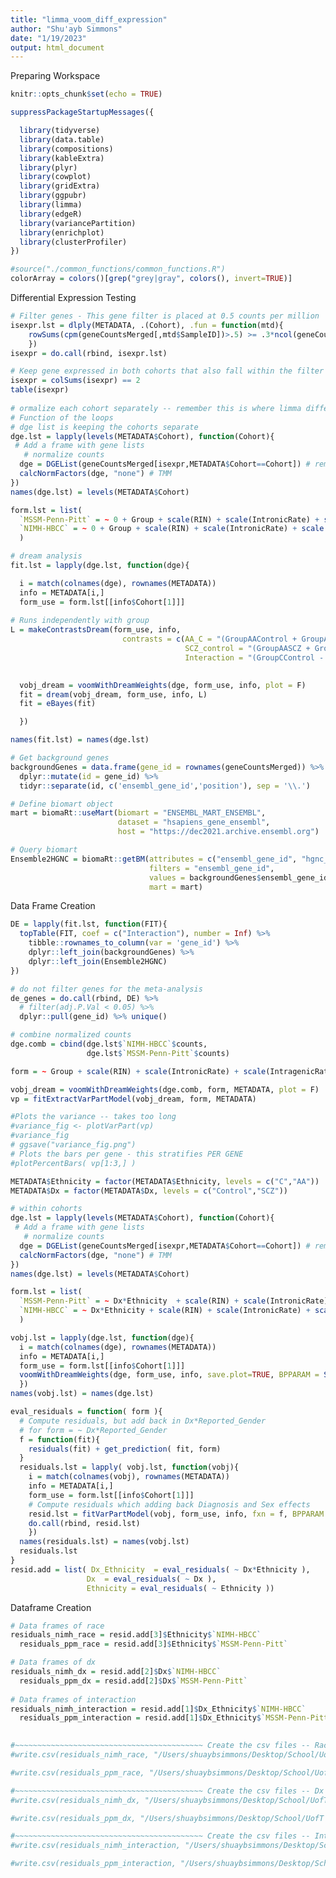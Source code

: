 ```yaml
---
title: "limma_voom_diff_expression"
author: "Shu'ayb Simmons"
date: "1/19/2023"
output: html_document
---
```


######################## Preparing Workspace
```r

knitr::opts_chunk$set(echo = TRUE)

```

```r

suppressPackageStartupMessages({

  library(tidyverse)
  library(data.table)
  library(compositions)
  library(kableExtra)
  library(plyr)
  library(cowplot)
  library(gridExtra)
  library(ggpubr)
  library(limma)
  library(edgeR)
  library(variancePartition)
  library(enrichplot)
  library(clusterProfiler)
}) 

#source("./common_functions/common_functions.R")
colorArray = colors()[grep("grey|gray", colors(), invert=TRUE)]

```


######################## Differential Expression Testing
```r

# Filter genes - This gene filter is placed at 0.5 counts per million
isexpr.lst = dlply(METADATA, .(Cohort), .fun = function(mtd){
	rowSums(cpm(geneCountsMerged[,mtd$SampleID])>.5) >= .3*ncol(geneCountsMerged[,mtd$SampleID])
	})
isexpr = do.call(rbind, isexpr.lst)

# Keep gene expressed in both cohorts that also fall within the filter
isexpr = colSums(isexpr) == 2 
table(isexpr)
   
# ormalize each cohort separately -- remember this is where limma differs from DESeq2
# Function of the loops
# dge list is keeping the cohorts separate
dge.lst = lapply(levels(METADATA$Cohort), function(Cohort){
 # Add a frame with gene lists
   # normalize counts
  dge = DGEList(geneCountsMerged[isexpr,METADATA$Cohort==Cohort]) # remove the [isexpr,METADATA$Cohort==Cohort]
  calcNormFactors(dge, "none") # TMM
})
names(dge.lst) = levels(METADATA$Cohort)

```

```r

form.lst = list(
  `MSSM-Penn-Pitt` = ~ 0 + Group + scale(RIN) + scale(IntronicRate) + scale(IntragenicRate) + scale(IntergenicRate) + scale(rRNARate) + Institution*(ageOfDeath + cellFrac_ilr_1 + cellFrac_ilr_2 + cellFrac_ilr_3),
  `NIMH-HBCC` = ~ 0 + Group + scale(RIN) + scale(IntronicRate) + scale(IntragenicRate) + scale(IntergenicRate) + scale(rRNARate) + scale(ageOfDeath) + scale(cellFrac_ilr_1) + scale(cellFrac_ilr_2) + scale(cellFrac_ilr_3)
  )

# dream analysis
fit.lst = lapply(dge.lst, function(dge){

  i = match(colnames(dge), rownames(METADATA))
  info = METADATA[i,]
  form_use = form.lst[[info$Cohort[1]]]
  
# Runs independently with group 
L = makeContrastsDream(form_use, info,
                         contrasts = c(AA_C = "(GroupAAControl + GroupAASCZ) - (GroupCControl + GroupCSCZ)",
                                       SCZ_control = "(GroupAASCZ + GroupCSCZ) - (GroupAAControl + GroupCControl)",
                                       Interaction = "(GroupCControl - GroupCSCZ - GroupAAControl + GroupAASCZ)/4"))
 

  vobj_dream = voomWithDreamWeights(dge, form_use, info, plot = F)
  fit = dream(vobj_dream, form_use, info, L)
  fit = eBayes(fit)

  })

names(fit.lst) = names(dge.lst)

```

```r

# Get background genes 
backgroundGenes = data.frame(gene_id = rownames(geneCountsMerged)) %>%
  dplyr::mutate(id = gene_id) %>%
  tidyr::separate(id, c('ensembl_gene_id','position'), sep = '\\.')

# Define biomart object
mart = biomaRt::useMart(biomart = "ENSEMBL_MART_ENSEMBL",
                        dataset = "hsapiens_gene_ensembl",
                        host = "https://dec2021.archive.ensembl.org")

# Query biomart
Ensemble2HGNC = biomaRt::getBM(attributes = c("ensembl_gene_id", "hgnc_symbol", "description", "percentage_gene_gc_content", "gene_biotype", "chromosome_name"),
                               filters = "ensembl_gene_id", 
                               values = backgroundGenes$ensembl_gene_id,
                               mart = mart)

```


######################## Data Frame Creation
```r

DE = lapply(fit.lst, function(FIT){
  topTable(FIT, coef = c("Interaction"), number = Inf) %>%
    tibble::rownames_to_column(var = 'gene_id') %>% 
    dplyr::left_join(backgroundGenes) %>% 
    dplyr::left_join(Ensemble2HGNC) 
})

# do not filter genes for the meta-analysis
de_genes = do.call(rbind, DE) %>% 
  # filter(adj.P.Val < 0.05) %>% 
  dplyr::pull(gene_id) %>% unique()

```

```r

# combine normalized counts 
dge.comb = cbind(dge.lst$`NIMH-HBCC`$counts,
                 dge.lst$`MSSM-Penn-Pitt`$counts)

form = ~ Group + scale(RIN) + scale(IntronicRate) + scale(IntragenicRate) + scale(IntergenicRate) + scale(rRNARate) + Institution*(ageOfDeath + cellFrac_ilr_1 + cellFrac_ilr_2 + cellFrac_ilr_3)

vobj_dream = voomWithDreamWeights(dge.comb, form, METADATA, plot = F)
vp = fitExtractVarPartModel(vobj_dream, form, METADATA)

#Plots the variance -- takes too long
#variance_fig <- plotVarPart(vp)
#variance_fig
# ggsave("variance_fig.png")
# Plots the bars per gene - this stratifies PER GENE 
#plotPercentBars( vp[1:3,] )

```

```r

METADATA$Ethnicity = factor(METADATA$Ethnicity, levels = c("C","AA"))
METADATA$Dx = factor(METADATA$Dx, levels = c("Control","SCZ"))

# within cohorts 
dge.lst = lapply(levels(METADATA$Cohort), function(Cohort){
 # Add a frame with gene lists
   # normalize counts
  dge = DGEList(geneCountsMerged[isexpr,METADATA$Cohort==Cohort]) # remove the [isexpr,METADATA$Cohort==Cohort]
  calcNormFactors(dge, "none") # TMM
})
names(dge.lst) = levels(METADATA$Cohort)

form.lst = list(
  `MSSM-Penn-Pitt` = ~ Dx*Ethnicity  + scale(RIN) + scale(IntronicRate) + scale(IntragenicRate) + scale(IntergenicRate) + scale(rRNARate) + Institution*(ageOfDeath + cellFrac_ilr_1 + cellFrac_ilr_2 + cellFrac_ilr_3),
  `NIMH-HBCC` = ~ Dx*Ethnicity + scale(RIN) + scale(IntronicRate) + scale(IntragenicRate) + scale(IntergenicRate) + scale(rRNARate) + scale(ageOfDeath) + scale(cellFrac_ilr_1) + scale(cellFrac_ilr_2) + scale(cellFrac_ilr_3)
  )

vobj.lst = lapply(dge.lst, function(dge){
  i = match(colnames(dge), rownames(METADATA))
  info = METADATA[i,]
  form_use = form.lst[[info$Cohort[1]]]
  voomWithDreamWeights(dge, form_use, info, save.plot=TRUE, BPPARAM = SnowParam(18))
  })
names(vobj.lst) = names(dge.lst)

eval_residuals = function( form ){
  # Compute residuals, but add back in Dx*Reported_Gender
  # for form = ~ Dx*Reported_Gender
  f = function(fit){
    residuals(fit) + get_prediction( fit, form)
  }
  residuals.lst = lapply( vobj.lst, function(vobj){
    i = match(colnames(vobj), rownames(METADATA))
    info = METADATA[i,]
    form_use = form.lst[[info$Cohort[1]]]
    # Compute residuals which adding back Diagnosis and Sex effects
    resid.lst = fitVarPartModel(vobj, form_use, info, fxn = f, BPPARAM = SnowParam(18))  
    do.call(rbind, resid.lst)
    })
  names(residuals.lst) = names(vobj.lst)
  residuals.lst
}
resid.add = list( Dx_Ethnicity  = eval_residuals( ~ Dx*Ethnicity ),
                 Dx  = eval_residuals( ~ Dx ),
                 Ethnicity = eval_residuals( ~ Ethnicity ))

```


######################## Dataframe Creation
```r

# Data frames of race
residuals_nimh_race = resid.add[3]$Ethnicity$`NIMH-HBCC`
  residuals_ppm_race = resid.add[3]$Ethnicity$`MSSM-Penn-Pitt`

# Data frames of dx
residuals_nimh_dx = resid.add[2]$Dx$`NIMH-HBCC`
  residuals_ppm_dx = resid.add[2]$Dx$`MSSM-Penn-Pitt`
  
# Data frames of interaction
residuals_nimh_interaction = resid.add[1]$Dx_Ethnicity$`NIMH-HBCC`
  residuals_ppm_interaction = resid.add[1]$Dx_Ethnicity$`MSSM-Penn-Pitt`
  
```

```r

#~~~~~~~~~~~~~~~~~~~~~~~~~~~~~~~~~~~~~~~~~~ Create the csv files -- Race
#write.csv(residuals_nimh_race, "/Users/shuaybsimmons/Desktop/School/UofT MSc Medical Science/Research/Thesis Research/Data Frames/MEGENA residual df /Race\\residuals_nimh_race.csv",row.names=TRUE)

#write.csv(residuals_ppm_race, "/Users/shuaybsimmons/Desktop/School/UofT MSc Medical Science/Research/Thesis Research/Data Frames/MEGENA residual df /Race\\residuals_ppm_race.csv", row.names=TRUE)

#~~~~~~~~~~~~~~~~~~~~~~~~~~~~~~~~~~~~~~~~~~ Create the csv files -- Dx
#write.csv(residuals_nimh_dx, "/Users/shuaybsimmons/Desktop/School/UofT MSc Medical Science/Research/Thesis Research/Data Frames/MEGENA residual df /Dx\\residuals_nimh_dx.csv", row.names=TRUE)

#write.csv(residuals_ppm_dx, "/Users/shuaybsimmons/Desktop/School/UofT MSc Medical Science/Research/Thesis Research/Data Frames/MEGENA residual df /Dx\\residuals_ppm_dx.csv", row.names=TRUE)

#~~~~~~~~~~~~~~~~~~~~~~~~~~~~~~~~~~~~~~~~~~ Create the csv files -- Interaction
#write.csv(residuals_nimh_interaction, "/Users/shuaybsimmons/Desktop/School/UofT MSc Medical Science/Research/Thesis Research/Data Frames/MEGENA residual df /Interaction\\residuals_nimh_interaction.csv", row.names=TRUE)

#write.csv(residuals_ppm_interaction, "/Users/shuaybsimmons/Desktop/School/UofT MSc Medical Science/Research/Thesis Research/Data Frames/MEGENA residual df /Interaction\\residuals_ppm_interaction.csv", row.names=TRUE)



```

